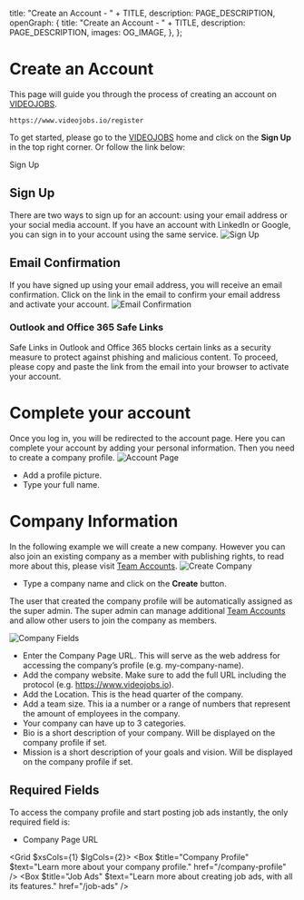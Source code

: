 
  title: "Create an Account - " + TITLE,
  description: PAGE_DESCRIPTION,
  openGraph: {
    title: "Create an Account - " + TITLE,
    description: PAGE_DESCRIPTION,
    images: OG_IMAGE,
  },
};

# Create an Account
This page will guide you through the process of creating an account on [VIDEOJOBS](https://www.videojobs.io).

```
https://www.videojobs.io/register
```

To get started, please go to the [VIDEOJOBS](https://www.videojobs.io) home and click on the **Sign Up** in the top right corner. Or follow the link below:

<LinkButton href="https://www.videojobs.io/register" target="_blank">Sign Up</LinkButton>

## Sign Up
There are two ways to sign up for an account: using your email address or your social media account.
If you have an account with LinkedIn or Google, you can sign in to your account using the same service.
![Sign Up](/register.jpg)

## Email Confirmation
If you have signed up using your email address, you will receive an email confirmation. Click on the link in the email to confirm your email address and activate your account.
![Email Confirmation](/email-confirmation.jpg)

### Outlook and Office 365 Safe Links
Safe Links in Outlook and Office 365 blocks certain links as a security measure to protect against phishing and malicious content. To proceed, please copy and paste the link from the email into your browser to activate your account.

# Complete your account
Once you log in, you will be redirected to the account page. Here you can complete your account by adding your personal information. Then you need to create a company profile.
![Account Page](/account.jpg)

- Add a profile picture.
- Type your full name.

# Company Information
In the following example we will create a new company. However you can also join an existing company as a member with publishing rights, to read more about this, please visit [Team Accounts](/integrations/team-accounts).
![Create Company](/create-company.jpg)
- Type a company name and click on the **Create** button.

The user that created the company profile will be automatically assigned as the super admin. The super admin can manage additional [Team Accounts](/integrations/team-accounts) and allow other users to join the company as members.

![Company Fields](/company-fields.jpg)
- Enter the Company Page URL. This will serve as the web address for accessing the company’s profile (e.g. my-company-name).
- Add the company website. Make sure to add the full URL including the protocol (e.g. https://www.videojobs.io).
- Add the Location. This is the head quarter of the company.
- Add a team size. This ia a number or a range of numbers that represent the amount of employees in the company.
- Your company can have up to 3 categories.
- Bio is a short description of your company. Will be displayed on the company profile if set.
- Mission is a short description of your goals and vision. Will be displayed on the company profile if set.

## Required Fields
To access the company profile and start posting job ads instantly, the only required field is:
- Company Page URL

<Grid $xsCols={1} $lgCols={2}>
  <Box $title="Company Profile" $text="Learn more about your company profile." href="/company-profile" />
  <Box $title="Job Ads" $text="Learn more about creating job ads, with all its features." href="/job-ads" />
</Grid>
